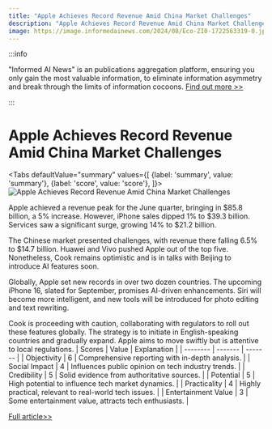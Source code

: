 ```yaml
---
title: "Apple Achieves Record Revenue Amid China Market Challenges"
description: "Apple Achieves Record Revenue Amid China Market Challenges"
image: https://image.informedainews.com/2024/08/Eco-ZI0-1722563319-0.jpg
---
```



:::info

"Informed AI News" is an publications aggregation platform, ensuring you only gain the most valuable information, to eliminate information asymmetry and break through the limits of information cocoons.  [Find out more >>](/)

:::

# Apple Achieves Record Revenue Amid China Market Challenges


<Tabs
	defaultValue="summary"
	values={[
	{label: 'summary', value: 'summary'},
	{label: 'score', value: 'score'},
]}>
<TabItem value="summary">
<img
  src="https://image.informedainews.com/2024/08/Eco-ZI0-1722563319-0.jpg"
  alt="Apple Achieves Record Revenue Amid China Market Challenges"
/>



Apple achieved a revenue peak for the June quarter, bringing in $85.8 billion, a 5% increase. However, iPhone sales dipped 1% to $39.3 billion. Services saw a significant surge, growing 14% to $21.2 billion.

The Chinese market presented challenges, with revenue there falling 6.5% to $14.7 billion. Huawei and Vivo pushed Apple out of the top five. Nonetheless, Cook remains optimistic and is in talks with Beijing to introduce AI features soon.

Globally, Apple set new records in over two dozen countries. The upcoming iPhone 16, slated for September, promises AI-driven enhancements. Siri will become more intelligent, and new tools will be introduced for photo editing and text rewriting.

Cook is proceeding with caution, collaborating with regulators to roll out these features globally. The strategy is to initiate in English-speaking countries and gradually expand. Apple aims to move swiftly but is attentive to local regulations.
</TabItem>
<TabItem value="score">
	| Scores     | Value   | Explanation |
	| -------- | ------- | ------- |
	| Objectivity  | 6    | Comprehensive reporting with in-depth analysis.    |
	| Social Impact | 4     | Influences public opinion on tech industry trends.    |
	| Credibility    | 5    | Solid evidence from authoritative sources.    |
	| Potential    | 5    | High potential to influence tech market dynamics.    |
	| Practicality    | 4    | Highly practical, relevant to real-world tech issues.    |
	| Entertainment Value    | 3    | Some entertainment value, attracts tech enthusiasts.    |
</TabItem>
</Tabs>

[Full article>>](https://asia.nikkei.com/Business/Technology/Apple-sets-new-June-quarter-revenue-record-but-China-woes-continue)
